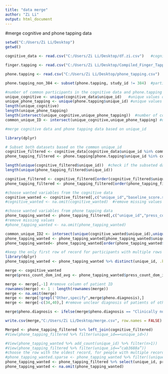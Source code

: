 ---
title: "data merge"
author: "Zi Li"
output: html_document
---

#merge cognitive and phone tapping data

```{r}
setwd("C:/Users/Zi Li/Desktop")
getwd()
```

```{r}
cognitive_data <- read.csv("C:/Users/Zi Li/Desktop/df.zi.csv")   #cognitive scores 

finger.tapping <- read.csv("C:/Users/Zi Li/Desktop/Compiled_Finger_Tapping_newest.csv")  #manual tapping scores 

phone.tapping <- read.csv("C:/Users/Zi Li/Desktop/phone_tapping.csv")  #phone tapping scores of all studies

```

```{r}
phone.tapping_non_384 <- subset(phone.tapping, study_id != 384)  #participants not in study 384
```


```{r}
#number of common participants in the cognitive data and phone.tapping data (full)
unique_cognitive <- unique(cognitive_data$unique_id)   #unique values of unique_id in cognitive 
unique_phone_tapping <- unique(phone.tapping$unique_id) #unique values of unique_id in phone tapping
length(unique_cognitive)
length(unique_phone_tapping)
length(intersect(unique_cognitive,unique_phone_tapping))  #number of common paticipants in the two data sets
common_unique_ID <- intersect(unique_cognitive,unique_phone_tapping) #used for merging next steps 
```

```{r}
#merge cognitive data and phone tapping data based on unique_id

library(dplyr)

# Subset both datasets based on the common unique_id
cognitive_filtered <- cognitive_data[cognitive_data$unique_id %in% common_unique_ID,]
phone_tapping_filtered <- phone.tapping[phone.tapping$unique_id %in% common_unique_ID,]

length(unique(cognitive_filtered$unique_id))  #check if the subseted data has the same 272 participants above 
length(unique(phone_tapping_filtered$unique_id))

```

```{r}
cognitive_filtered <- cognitive_filtered[order(cognitive_filtered$unique_id),]
phone_tapping_filtered <- phone_tapping_filtered[order(phone_tapping_filtered$unique_id),]
```

```{r}
#choose wanted variables from the cognitive data
cognitive_wanted <- cognitive_filtered[,c("unique_id","baseline_score.stroop","baseline_score.flanker",       "baseline_score.card","baseline_score.gonogo","baseline_score.episodic_memory","baseline_score.nback","pheno.diagnosis")]
#cognitive_wanted <- na.omit(cognitive_wanted)  #remove missing values

```

```{r}
#choose wanted variables from phone tapping data 
phone_tapping_wanted <- phone_tapping_filtered[,c("unique_id","press_count_dom_ind_avg")]
#remove missing values 
#phone_tapping_wanted <- na.omit(phone_tapping_wanted)
```

```{r}
common_unique_ID2 <- intersect(unique(cognitive_wanted$unique_id),unique(phone_tapping_wanted$unique_id))
phone_tapping_wanted <- phone_tapping_wanted[phone_tapping_wanted$unique_id %in% common_unique_ID2,]
phone_tapping_wanted<- phone_tapping_wanted[order(phone_tapping_wanted$unique_id),]
```


```{r}
#keep the only first row of record for participants with multiple rows of record in phone tapping data
library(dplyr)
phone_tapping_wanted <- phone_tapping_wanted %>% distinct(unique_id, .keep_all = TRUE)

```

```{r}
merge <- cognitive_wanted
merge$press_count_dom_ind_avg <- phone_tapping_wanted$press_count_dom_ind_avg

```

```{r}
merge <- merge[,-1] #remove column of patient ID
rownames(merge) <- 1 : length(rownames(merge))
merge <- na.omit(merge)
merge <- merge[!grepl("Other,specify",merge$pheno.diagnosis),]
merge <- merge[-c(34,40),] #remove unclear diagnosis of patients of other, specify

```


```{r}
merge$pheno.diagnosis <- ifelse(merge$pheno.diagnosis == "Clinically normal","clinically normal","clinical abnormal")
```


```{r}
write.csv(merge,"C:/Users/Zi Li/Desktop/merge.csv", row.names = FALSE)
```




```{r}
Merged <- phone_tapping_filtered %>% left_join(cognitive_filtered)
#View(phone_tapping_filtered %>% filter(unique_id==<unique_id>))
```

```{r}
#View(phone_tapping_wanted %>% add_count(unique_id) %>% filter(n>1))
#View(phone_tapping_filtered %>% filter(unique_id==“cab3688a”))
#choose the row with the oldest record, for people with multiple records
#phone_tapping_wanted.sparse <- phone_tapping_wanted %>% filter((unique_id==“cab3699a” & press_count_dom_ind_avg==94) | unique_id!=“cab3699a”)
phone_tapping_wanted <- phone_tapping_filtered %>% select(unique_id, press_count_dom_ind_avg, press_count_non_dom_ind_avg) %>% distinct()
phone_tapping_wanted <- na.omit(phone_tapping_wanted)
```









